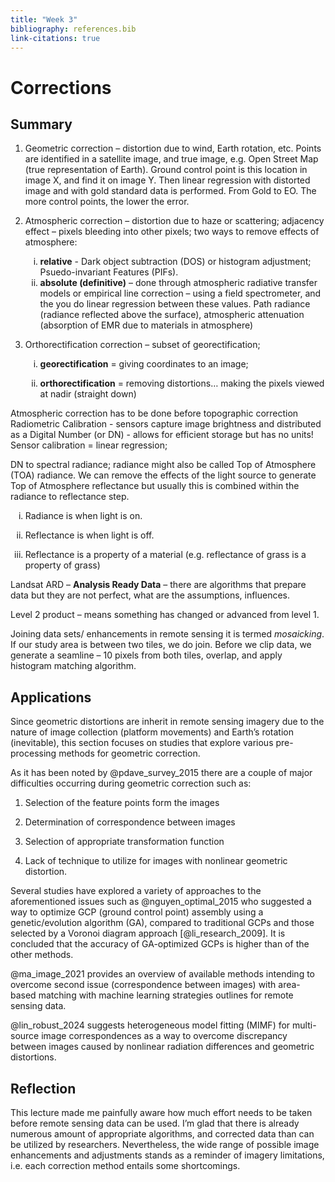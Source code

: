 ```yaml
---
title: "Week 3"
bibliography: references.bib
link-citations: true
---
```


# Corrections {.unnumbered}

## Summary

1.  Geometric correction -- distortion due to wind, Earth rotation, etc. Points are identified in a satellite image, and true image, e.g. Open Street Map (true representation of Earth). Ground control point is this location in image X, and find it on image Y. Then linear regression with distorted image and with gold standard data is performed. From Gold to EO. The more control points, the lower the error.

2.  Atmospheric correction -- distortion due to haze or scattering; adjacency effect -- pixels bleeding into other pixels; two ways to remove effects of atmosphere:

    i)  **relative** - Dark object subtraction (DOS) or histogram adjustment; Psuedo-invariant Features (PIFs).
    ii) **absolute (definitive)** -- done through atmospheric radiative transfer models or empirical line correction -- using a field spectrometer, and the you do linear regression between these values. Path radiance (radiance reflected above the surface), atmospheric attenuation (absorption of EMR due to materials in atmosphere)

3.  Orthorectification correction -- subset of georectification;

    i)  **georectification** = giving coordinates to an image;

    ii) **orthorectification** = removing distortions... making the pixels viewed at nadir (straight down)

Atmospheric correction has to be done before topographic correction Radiometric Calibration - sensors capture image brightness and distributed as a Digital Number (or DN) - allows for efficient storage but has no units! Sensor calibration = linear regression;

DN to spectral radiance; radiance might also be called Top of Atmosphere (TOA) radiance. We can remove the effects of the light source to generate Top of Atmosphere reflectance but usually this is combined within the radiance to reflectance step.

i)  Radiance is when light is on.

ii) Reflectance is when light is off.

iii) Reflectance is a property of a material (e.g. reflectance of grass is a property of grass)

Landsat ARD -- **Analysis Ready Data** -- there are algorithms that prepare data but they are not perfect, what are the assumptions, influences.

Level 2 product -- means something has changed or advanced from level 1.

Joining data sets/ enhancements in remote sensing it is termed *mosaicking*. If our study area is between two tiles, we do join. Before we clip data, we generate a seamline -- 10 pixels from both tiles, overlap, and apply histogram matching algorithm.

## Applications

Since geometric distortions are inherit in remote sensing imagery due to the nature of image collection (platform movements) and Earth's rotation (inevitable), this section focuses on studies that explore various pre-processing methods for geometric correction.

As it has been noted by @pdave_survey_2015 there are a couple of major difficulties occurring during geometric correction such as:

1.  Selection of the feature points form the images

2.  Determination of correspondence between images

3.  Selection of appropriate transformation function

4.  Lack of technique to utilize for images with nonlinear geometric distortion.

Several studies have explored a variety of approaches to the aforementioned issues such as @nguyen_optimal_2015 who suggested a way to optimize GCP (ground control point) assembly using a genetic/evolution algorithm (GA), compared to traditional GCPs and those selected by a Voronoi diagram approach [@li_research_2009]. It is concluded that the accuracy of GA-optimized GCPs is higher than of the other methods.

@ma_image_2021 provides an overview of available methods intending to overcome second issue (correspondence between images) with area-based matching with machine learning strategies outlines for remote sensing data.

@lin_robust_2024 suggests heterogeneous model fitting (MIMF) for multi-source image correspondences as a way to overcome discrepancy between images caused by nonlinear radiation differences and geometric distortions.

## Reflection

This lecture made me painfully aware how much effort needs to be taken before remote sensing data can be used. I'm glad that there is already numerous amount of appropriate algorithms, and corrected data than can be utilized by researchers. Nevertheless, the wide range of possible image enhancements and adjustments stands as a reminder of imagery limitations, i.e. each correction method entails some shortcomings.
